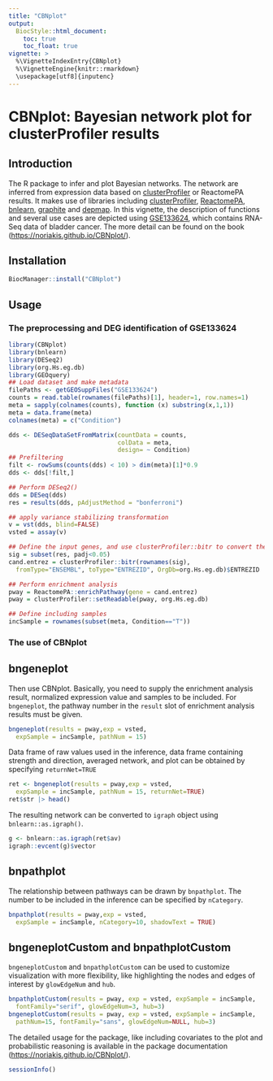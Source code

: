 ```yaml
---
title: "CBNplot"
output:
  BiocStyle::html_document:
    toc: true
    toc_float: true
vignette: >
  %\VignetteIndexEntry{CBNplot}
  %\VignetteEngine{knitr::rmarkdown}
  \usepackage[utf8]{inputenc}
---
```


# CBNplot: Bayesian network plot for clusterProfiler results


## Introduction

The R package to infer and plot Bayesian networks. The network are inferred from expression data based on [clusterProfiler](https://github.com/YuLab-SMU/clusterProfiler) or ReactomePA results. It makes use of libraries including [clusterProfiler](https://github.com/YuLab-SMU/clusterProfiler), [ReactomePA](https://github.com/YuLab-SMU/ReactomePA), [bnlearn](https://www.bnlearn.com/), [graphite](https://bioconductor.org/packages/release/bioc/html/graphite.html) and [depmap](https://bioconductor.org/packages/release/data/experiment/html/depmap.html). In this vignette, the description of functions and several use cases are depicted using [GSE133624](https://www.ncbi.nlm.nih.gov/geo/query/acc.cgi?acc=GSE133624), which contains RNA-Seq data of bladder cancer. The more detail can be found on the book ([https://noriakis.github.io/CBNplot/](https://noriakis.github.io/CBNplot/)).

## Installation
```r
BiocManager::install("CBNplot")
```

## Usage
### The preprocessing and DEG identification of GSE133624
```r
library(CBNplot)
library(bnlearn)
library(DESeq2)
library(org.Hs.eg.db)
library(GEOquery)
## Load dataset and make metadata
filePaths <- getGEOSuppFiles("GSE133624")
counts = read.table(rownames(filePaths)[1], header=1, row.names=1)
meta = sapply(colnames(counts), function (x) substring(x,1,1))
meta = data.frame(meta)
colnames(meta) = c("Condition")

dds <- DESeqDataSetFromMatrix(countData = counts,
                              colData = meta,
                              design= ~ Condition)
## Prefiltering
filt <- rowSums(counts(dds) < 10) > dim(meta)[1]*0.9
dds <- dds[!filt,]

## Perform DESeq2()
dds = DESeq(dds)
res = results(dds, pAdjustMethod = "bonferroni")

## apply variance stabilizing transformation
v = vst(dds, blind=FALSE)
vsted = assay(v)

## Define the input genes, and use clusterProfiler::bitr to convert the ID.
sig = subset(res, padj<0.05)
cand.entrez = clusterProfiler::bitr(rownames(sig),
  fromType="ENSEMBL", toType="ENTREZID", OrgDb=org.Hs.eg.db)$ENTREZID

## Perform enrichment analysis
pway = ReactomePA::enrichPathway(gene = cand.entrez)
pway = clusterProfiler::setReadable(pway, org.Hs.eg.db)

## Define including samples
incSample = rownames(subset(meta, Condition=="T"))
```
### The use of CBNplot


## bngeneplot

Then use CBNplot. Basically, you need to supply the enrichment analysis result, normalized expression value and samples to be included. For `bngeneplot`, the pathway number in the `result` slot of enrichment analysis results must be given.

```r
bngeneplot(results = pway,exp = vsted,
  expSample = incSample, pathNum = 15)
```

Data frame of raw values used in the inference, data frame containing strength and direction, averaged network, and plot can be obtained by specifying `returnNet=TRUE`
```r
ret <- bngeneplot(results = pway,exp = vsted,
  expSample = incSample, pathNum = 15, returnNet=TRUE)
ret$str |> head()
```

The resulting network can be converted to `igraph` object using `bnlearn::as.igraph()`.

```r
g <- bnlearn::as.igraph(ret$av)
igraph::evcent(g)$vector
```


## bnpathplot

The relationship between pathways can be drawn by `bnpathplot`. The number to be included in the inference can be specified by `nCategory`.

```r
bnpathplot(results = pway,exp = vsted,
  expSample = incSample, nCategory=10, shadowText = TRUE)
```

## bngeneplotCustom and bnpathplotCustom

`bngeneplotCustom` and `bnpathplotCustom` can be used to customize visualization with more flexibility, like highlighting the nodes and edges of interest by `glowEdgeNum` and `hub`.

```r
bnpathplotCustom(results = pway, exp = vsted, expSample = incSample,
  fontFamily="serif", glowEdgeNum=3, hub=3)
bngeneplotCustom(results = pway, exp = vsted, expSample = incSample,
  pathNum=15, fontFamily="sans", glowEdgeNum=NULL, hub=3)
```

The detailed usage for the package, like including covariates to the plot and probabilistic reasoning is available in the package documentation ([https://noriakis.github.io/CBNplot/](https://noriakis.github.io/CBNplot/)).

```r
sessionInfo()
```



